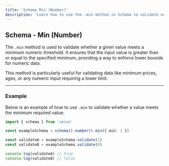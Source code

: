 ```yaml
---
title: 'Schema Min (Number)'
description: 'Learn how to use the .min method in Schema to validate numeric inputs with a minimum value constraint.'
---
```


## Schema - Min (Number)

The `.min` method is used to validate whether a given value meets a minimum numeric threshold. It ensures that the input value is greater than or equal to the specified minimum, providing a way to enforce lower bounds for numeric data.

This method is particularly useful for validating data like minimum prices, ages, or any numeric input requiring a lower limit.

---

### Example

Below is an example of how to use `.min` to validate whether a value meets the minimum required value:

```ts
import { schema } from 'vkrun'

const exampleSchema = schema().number().min({ min: 1 })

const validateA = exampleSchema.validate(1)
const validateB = exampleSchema.validate(0)

console.log(validateA) // true
console.log(validateB) // false
```
